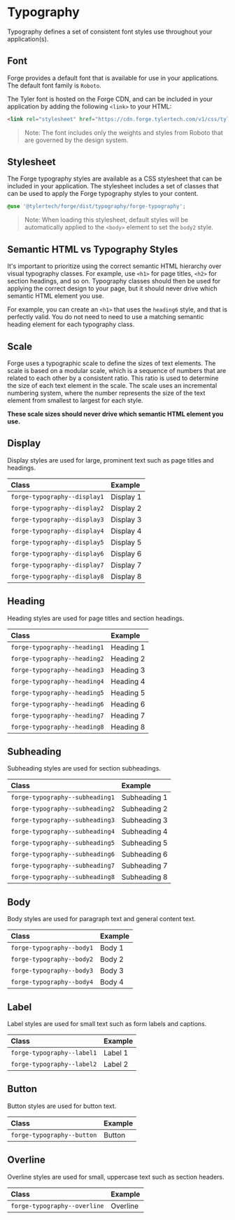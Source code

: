
<Meta title="Getting Started/Typography" />

# Typography

Typography defines a set of consistent font styles use throughout your application(s).

## Font

Forge provides a default font that is available for use in your applications. The default font family is `Roboto`.

The Tyler font is hosted on the Forge CDN, and can be included in your application by adding the following `<link>` to your HTML:

```html
<link rel="stylesheet" href="https://cdn.forge.tylertech.com/v1/css/tyler-font.css" />
```

> Note: The font includes only the weights and styles from Roboto that are governed by the design system.

## Stylesheet

The Forge typography styles are available as a CSS stylesheet that can be included in your application. The stylesheet includes a
set of classes that can be used to apply the Forge typography styles to your content.

```css
@use '@tylertech/forge/dist/typography/forge-typography';
```

> Note: When loading this stylesheet, default styles will be automatically applied to the `<body>` element to set the `body2` style.

## Semantic HTML vs Typography Styles

It's important to prioritize using the correct semantic HTML hierarchy over visual typography classes. For example, use `<h1>` for page titles,
`<h2>` for section headings, and so on. Typography classes should then be used for applying the correct design to your page, but it should never
drive which semantic HTML element you use.

For example, you can create an `<h1>` that uses the `heading6` style, and that is perfectly valid. You do not need to need to use a matching
semantic heading element for each typography class.

## Scale

Forge uses a typographic scale to define the sizes of text elements. The scale is based on a modular scale, which is a sequence of numbers that
are related to each other by a consistent ratio. This ratio is used to determine the size of each text element in the scale. The scale uses an incremental
numbering system, where the number represents the size of the text element from smallest to largest for each style.

**These scale sizes should never drive which semantic HTML element you use.**

## Display

Display styles are used for large, prominent text such as page titles and headings.

<Unstyled>

| Class                        | Example                                                     |
| :--------------------------- | :---------------------------------------------------------- |
| `forge-typography--display1` | <div className="forge-typography--display1">Display 1</div> |
| `forge-typography--display2` | <div className="forge-typography--display2">Display 2</div> |
| `forge-typography--display3` | <div className="forge-typography--display3">Display 3</div> |
| `forge-typography--display4` | <div className="forge-typography--display4">Display 4</div> |
| `forge-typography--display5` | <div className="forge-typography--display5">Display 5</div> |
| `forge-typography--display6` | <div className="forge-typography--display6">Display 6</div> |
| `forge-typography--display7` | <div className="forge-typography--display7">Display 7</div> |
| `forge-typography--display8` | <div className="forge-typography--display8">Display 8</div> |

</Unstyled>

## Heading

Heading styles are used for page titles and section headings.

<Unstyled>

| Class                        | Example                                                     |
| :--------------------------- | :---------------------------------------------------------- |
| `forge-typography--heading1` | <div className="forge-typography--heading1">Heading 1</div> |
| `forge-typography--heading2` | <div className="forge-typography--heading2">Heading 2</div> |
| `forge-typography--heading3` | <div className="forge-typography--heading3">Heading 3</div> |
| `forge-typography--heading4` | <div className="forge-typography--heading4">Heading 4</div> |
| `forge-typography--heading5` | <div className="forge-typography--heading5">Heading 5</div> |
| `forge-typography--heading6` | <div className="forge-typography--heading6">Heading 6</div> |
| `forge-typography--heading7` | <div className="forge-typography--heading7">Heading 7</div> |
| `forge-typography--heading8` | <div className="forge-typography--heading8">Heading 8</div> |

</Unstyled>

## Subheading

Subheading styles are used for section subheadings.

<Unstyled>

| Class                           | Example                                                           |
| :------------------------------ | :---------------------------------------------------------------- |
| `forge-typography--subheading1` | <div className="forge-typography--subheading1">Subheading 1</div> |
| `forge-typography--subheading2` | <div className="forge-typography--subheading2">Subheading 2</div> |
| `forge-typography--subheading3` | <div className="forge-typography--subheading3">Subheading 3</div> |
| `forge-typography--subheading4` | <div className="forge-typography--subheading4">Subheading 4</div> |
| `forge-typography--subheading5` | <div className="forge-typography--subheading5">Subheading 5</div> |
| `forge-typography--subheading6` | <div className="forge-typography--subheading6">Subheading 6</div> |
| `forge-typography--subheading7` | <div className="forge-typography--subheading7">Subheading 7</div> |
| `forge-typography--subheading8` | <div className="forge-typography--subheading8">Subheading 8</div> |

</Unstyled>

## Body

Body styles are used for paragraph text and general content text.

<Unstyled>

| Class                     | Example                                               |
| :------------------------ | :---------------------------------------------------- |
| `forge-typography--body1` | <div className="forge-typography--body1">Body 1</div> |
| `forge-typography--body2` | <div className="forge-typography--body2">Body 2</div> |
| `forge-typography--body3` | <div className="forge-typography--body3">Body 3</div> |
| `forge-typography--body4` | <div className="forge-typography--body4">Body 4</div> |

</Unstyled>

## Label

Label styles are used for small text such as form labels and captions.

<Unstyled>

| Class                      | Example                                                 |
| :------------------------- | :------------------------------------------------------ |
| `forge-typography--label1` | <div className="forge-typography--label1">Label 1</div> |
| `forge-typography--label2` | <div className="forge-typography--label2">Label 2</div> |

</Unstyled>

## Button

Button styles are used for button text.

<Unstyled>

| Class                      | Example                                                |
| :------------------------- | :----------------------------------------------------- |
| `forge-typography--button` | <div className="forge-typography--button">Button</div> |

</Unstyled>

## Overline

Overline styles are used for small, uppercase text such as section headers.

<Unstyled>

| Class                        | Example                                                    |
| :--------------------------- | :--------------------------------------------------------- |
| `forge-typography--overline` | <div className="forge-typography--overline">Overline</div> |

</Unstyled>

<style>
  {`
.sb-unstyled table {
  border-collapse: collapse;
}

.sb-unstyled table tr th:first-of-type {
  width: 320px;
}

.sb-unstyled table tr:not(:last-of-type) td {
  border-bottom: 1px solid var(--forge-theme-outline);
}

.sb-unstyled table tr td > div {
  min-height: 48px;
  align-content: center;
}

.section:not(:last-of-type) {
  margin-block-end: var(--forge-spacing-large);
}
`}
</style>
